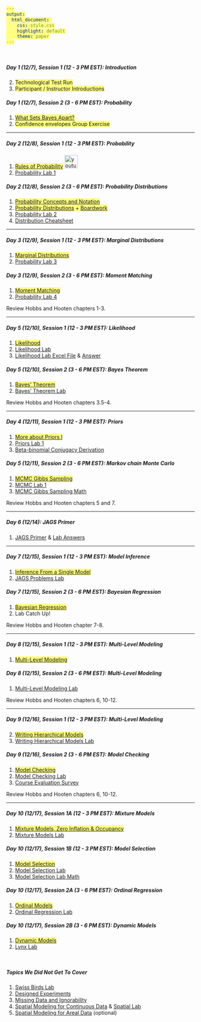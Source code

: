 ```yaml
---
output:
  html_document: 
    css: style.css
    highlight: default
    theme: paper
---
```


<style>
span {background-color: #ffff80;}
</style>

<br>

##### **Day 1 (12/7), Session 1 (12 - 3 PM EST): Introduction**

2. <span>Technological Test Run</span>
1. <span>Participant / Instructor Introductions </span>

##### **Day 1 (12/7), Session 2 (3 - 6 PM EST): Probability**

1. <span>[What Sets Bayes Apart?](content/lectures/WhatSetsBayesApart.pdf) </span>
2. <span>Confidence envelopes Group Exercise</span>

---

##### **Day 2 (12/8), Session 1 (12 - 3 PM EST): Probability**

1. <span>[Rules of Probability](content/lectures/RulesProbability.pdf)</span> <a href="https://www.youtube.com/embed/qPSam4gsygI"><img src="youtube.png" alt="youtube logo" style="width:35px;height:35px;"></a>
2. [Probability Lab 1](content/labs/ProbabilityLab1.html)

##### **Day 2 (12/8), Session 2 (3 - 6 PM EST): Probability Distributions**

1. <span>[Probability Concepts and Notation](content/lectures/ProbabilityConceptsDistributions.pdf)</span>
2. <span>[Probability Distributions](content/lectures/ProbabilityConceptsDistributions.pdf) + [Boardwork](content/boardwork/ProbabilityDistributions.pdf)</span>
3. [Probability Lab 2](content/labs/ProbabilityLab2.html)
4. [Distribution Cheatsheet](content/handouts/DistributionCheatSheet.pdf)

---

##### **Day 3 (12/9), Session 1 (12 - 3 PM EST): Marginal Distributions**
1. <span>[Marginal Distributions](content/lectures/MarginalDistributions.pdf)</span>
2. [Probability Lab 3](content/labs/ProbabilityLab3.html)

##### **Day 3 (12/9), Session 2 (3 - 6 PM EST): Moment Matching**
1. <span>[Moment Matching](content/lectures/ProbabilityConceptsDistributions.pdf)</span>
2. [Probability Lab 4](content/labs/ProbabilityLab4.html)

Review Hobbs and Hooten chapters 1-3.

---

##### **Day 5 (12/10), Session 1 (12 - 3 PM EST): Likelihood **
1. <span>[Likelihood](content/lectures/Likelihood.pdf)</span>
2. [Likelihood Lab](content/labs/LikelihoodLab.html)
3. [Likelihood Lab Excel File](content/handouts/HemlockLightLikelihood.xlsx) & [Answer](content/handouts/HemlockLightLikelihoodAnswers.xlsx)

##### **Day 5 (12/10), Session 2 (3 - 6 PM EST): Bayes Theorem**
1. <span>[Bayes' Theorem](content/lectures/BayesTheorem.pdf)</span>
2. [Bayes' Theorem Lab](content/labs/BayesTheoremLab.html) 

Review Hobbs and Hooten chapters 3.5-4.

---

##### **Day 4 (12/11), Session 1 (12 - 3 PM EST): Priors**
1. <span>[More about Priors I](content/lectures/MoreAboutPriors1.pdf)</span>
2. [Priors Lab 1](content/labs/ConjugatePriorsLab.html) 
3. [Beta-binomial Conjugacy Derivation](content/handouts/DerivationBetaBinomialConjugate.pdf)

##### **Day 5 (12/11), Session 2 (3 - 6 PM EST): Markov chain Monte Carlo**
1. <span>[MCMC Gibbs Sampling](content/lectures/MCMC1.pdf)</span>
2. [MCMC Lab 1](content/labs/MCMCLab1.html)
3. [MCMC Gibbs Sampling Math](content/handouts/MCMCMath1.pdf)

Review Hobbs and Hooten chapters 5 and 7.

---

##### **Day 6 (12/14): JAGS Primer**
1. [JAGS Primer](content/lectures/JAGSPrimerMCMCVis.pdf) & [Lab Answers](content/labs/JAGSPrimerLab.html)

---

##### **Day 7 (12/15), Session 1 (12 - 3 PM EST): Model Inference**
1. <span>[Inference From a Single Model](content/lectures/InferenceFromSingleModel.pdf)</span>
2. [JAGS Problems Lab](content/labs/JAGSProblemsLab.html) 

##### **Day 7 (12/15), Session 2 (3 - 6 PM EST): Bayesian Regression**
1. <span>[Bayesian Regression](content/lectures/BayesianRegression.pdf)</span>
2. Lab Catch Up!

Review Hobbs and Hooten chapter 7-8.

---

##### **Day 8 (12/15), Session 1 (12 - 3 PM EST): Multi-Level Modeling**
1. <span>[Multi-Level Modeling](content/lectures/MultiLevelRegression.pdf)</span>

##### **Day 8 (12/15), Session 2 (3 - 6 PM EST): Multi-Level Modeling**
1. [Multi-Level Modeling Lab](content/labs/MultiLevelModelingLab.html)

Review Hobbs and Hooten chapters 6, 10-12.

---

##### **Day 9 (12/16), Session 1 (12 - 3 PM EST): Multi-Level Modeling**
2. <span>[Writing Hierarchical Models](content/lectures/WritingHierarchicalModels.pdf)</span>
2. [Writing Hierarchical Models Lab](content/labs/ModelBuildingLab.html)

##### **Day 9 (12/16), Session 2 (3 - 6 PM EST): Model Checking**
1. <span>[Model Checking](content/lectures/ModelChecking.pdf)</span>
2. [Model Checking Lab](content/labs/MultiLevelModelingLab.html)
3. [Course Evaluation Survey](https://docs.google.com/forms/d/e/1FAIpQLSf4uvntNIaDYeqmV5g-Wh-YjgdtVIA7yrCz3)

Review Hobbs and Hooten chapters 6, 10-12.

---

##### **Day 10 (12/17), Session 1A (12 - 3 PM EST): Mixture Models**
1. <span>[Mixture Models, Zero Inflation & Occupancy](content/lectures/MixtureModels.pdf)</span>
2. [Mixture Models Lab](content/labs/MixtureModelsLab.html)

##### **Day 10 (12/17), Session 1B (12 - 3 PM EST): Model Selection**
1. <span>[Model Selection](content/lectures/ModelSelection.pdf)</span>
2. [Model Selection Lab](content/labs/ModelSelectionLab1.html)
3. [Model Selection Lab Math](content/handouts/ModelSelectionMath.pdf)

##### **Day 10 (12/17), Session 2A (3 - 6 PM EST): Ordinal Regression**
1. <span>[Ordinal Models](content/lectures/OrdinalModels.pdf)</span>
2. [Ordinal Regression Lab](content/labs/OrdinalLab.html)

##### **Day 10 (12/17), Session 2B (3 - 6 PM EST): Dynamic Models**
1. <span>[Dynamic Models](content/lectures/DynamicModels.pdf)</span>
2. [Lynx Lab](content/labs/LynxLab.html)

<br>

##### **Topics We Did Not Get To Cover**

1. [Swiss Birds Lab](content/labs/SwissBirdsLab.html)
2. [Designed Experiments](content/lectures/DesignedExperimentsCCC.pdf)
3. [Missing Data and Ignorability](content/lectures/MissingData.pdf)
4. [Spatial Modeling for Continuous Data](content/lectures/ContinuousSpatialModels.pdf) & [Spatial Lab](content/labs/SpatialLab1.html)
5. [Spatial Modeling for Areal Data](content/lectures/ArealSpatialModels.pdf) (optional)
